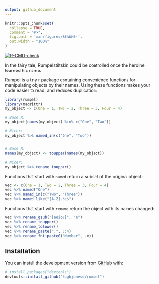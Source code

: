 ```yaml
---
output: github_document
---
```


<!-- README.md is generated from README.Rmd. Please edit that file -->

```r
knitr::opts_chunk$set(
  collapse = TRUE,
  comment = "#>",
  fig.path = "man/figures/README-",
  out.width = "100%"
)
```


<!-- badges: start -->
[![R-CMD-check](https://github.com/hughjonesd/rumpel/workflows/R-CMD-check/badge.svg)](https://github.com/hughjonesd/rumpel/actions)
<!-- badges: end -->

In the fairy tale, Rumpelstiltskin could be controlled once the heroine
learned his name. 

Rumpel is a tiny r package containing convenience functions for manipulating
objects by their names. Using these functions makes your code easier to read,
and reduces duplication:

```r
library(rumpel)
library(magrittr)
my_object <- c(One = 1, Two = 2, Three = 3, Four = 4)

# Base R:
my_object[names(my_object) %in% c("One", "Two")]

# Nicer:
my_object %>% named_in(c("One", "Two"))


# Base R:
names(my_object) <- toupper(names(my_object))

# Nicer:
my_object %>% rename_toupper()
```



Functions that start with `named` return a subset of the original
object:

```r

vec <- c(One = 1, Two = 2, Three = 3, Four = 4)
vec %>% named("One")
vec %>% named_in(c("Two", "Three"))
vec %>% named_like("[A-Z].*e$")
```

Functions that start with `rename` return the object with its
names changed:

```r
vec %>% rename_gsub("[aeiou]", "e")
vec %>% rename_toupper()
vec %>% rename_tolower()
vec %>% rename_paste(".", 1:4)
vec %>% rename_fn(~paste0("Number", .x))
```

## Installation

You can install the development version from [GitHub](https://github.com/) with:

``` r
# install.packages("devtools")
devtools::install_github("hughjonesd/rumpel")
```
